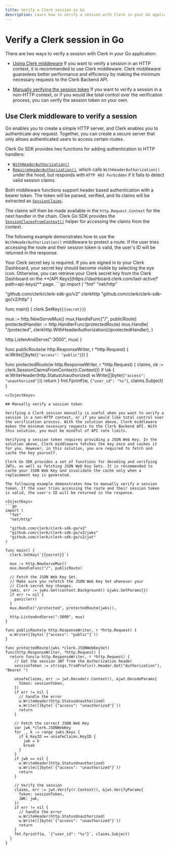 ```yaml
---
title: Verify a Clerk session in Go
description: Learn how to verify a session with Clerk in your Go application.
---
```


# Verify a Clerk session in Go

There are two ways to verify a session with Clerk in your Go application:
- [Using Clerk middleware](#use-clerk-middleware-to-verify-a-session)
If you want to verify a session in an HTTP context, it is recommended to use Clerk middleware. Clerk middleware guarantees better performance and efficiency by making the minimum necessary requests to the Clerk Backend API.

- [Manually verifying the session token](#manually-verify-a-session-token)
If you want to verify a session in a non-HTTP context, or if you would like total control over the verification process, you can verify the session token on your own.

## Use Clerk middleware to verify a session

Go enables you to create a simple HTTP server, and Clerk enables you to authenticate any request. Together, you can create a secure server that only allows authenticated users to access certain routes.

Clerk Go SDK provides two functions for adding authentication to HTTP handlers:

- [`WithHeaderAuthorization()`](https://pkg.go.dev/github.com/clerk/clerk-sdk-go/v2/http#WithHeaderAuthorization)
- [`RequireHeaderAuthorization()`](https://pkg.go.dev/github.com/clerk/clerk-sdk-go/v2/http#RequireHeaderAuthorization), which calls `WithHeaderAuthorization()` under the hood, but responds with `HTTP 403 Forbidden` if it fails to detect valid session claims.

Both middleware functions support header based authentication with a bearer token. The token will be parsed, verified, and its claims will be extracted as [`SessionClaims`](https://pkg.go.dev/github.com/clerk/clerk-sdk-go/v2#SessionClaims).

The claims will then be made available in the `http.Request.Context` for the next handler in the chain. Clerk Go SDK provides the [`SessionClaimsFromContext()`](https://pkg.go.dev/github.com/clerk/clerk-sdk-go/v2#SessionClaimsFromContext) helper for accessing the claims from the context.

The following example demonstrates how to use the `WithHeaderAuthorization()` middleware to protect a route. If the user tries accessing the route and their session token is valid, the user's ID will be returned in the response.

<Callout type="info">
Your Clerk secret key is required. If you are signed in to your Clerk Dashboard, your secret key should become visible by selecting the eye icon. Otherwise, you can retrieve your Clerk secret key from the Clerk Dashboard on the **[API Keys](https://dashboard.clerk.com/last-active?path=api-keys)** page.
</Callout>

<InjectKeys>
```go
import (
  "fmt"
  "net/http"

  "github.com/clerk/clerk-sdk-go/v2"
  clerkhttp "github.com/clerk/clerk-sdk-go/v2/http"
)

func main() {
  clerk.SetKey(`{{secret}}`)

  mux := http.NewServeMux()
  mux.HandleFunc("/", publicRoute)
  protectedHandler := http.HandlerFunc(protectedRoute)
  mux.Handle(
    "/protected",
    clerkhttp.WithHeaderAuthorization()(protectedHandler),
  )

  http.ListenAndServe(":3000", mux)
}

func publicRoute(w http.ResponseWriter, r *http.Request) {
  w.Write([]byte(`{"access": "public"}`))
}

func protectedRoute(w http.ResponseWriter, r *http.Request) {
  claims, ok := clerk.SessionClaimsFromContext(r.Context())
  if !ok {
    w.WriteHeader(http.StatusUnauthorized)
    w.Write([]byte(`{"access": "unauthorized"}`))
    return
  }
  fmt.Fprintf(w, `{"user_id": "%s"}`, claims.Subject)
}
```
</InjectKeys>

## Manually verify a session token

Verifying a Clerk session manually is useful when you want to verify a session in a non-HTTP context, or if you would like total control over the verification process. With the solution above, Clerk middleware makes the minimum necessary requests to the Clerk Backend API. With this solution, you must be mindful of API rate limits.

Verifying a session token requires providing a JSON Web Key. In the solution above, Clerk middleware fetches the key once and caches it for you. However, in this solution, you are required to fetch and cache the key yourself.

Clerk Go SDK provides a set of functions for decoding and verifying JWTs, as well as fetching JSON Web Key Sets. It is recommended to cache your JSON Web Key and invalidate the cache only when a replacement key is generated.

The following example demonstrates how to manually verify a session token. If the user tries accessing the route and their session token is valid, the user's ID will be returned in the response.

<InjectKeys>
```go
import (
  "fmt"
  "net/http"

  "github.com/clerk/clerk-sdk-go/v2"
  "github.com/clerk/clerk-sdk-go/v2/jwks"
  "github.com/clerk/clerk-sdk-go/v2/jwt"
)

func main() {
  clerk.SetKey(`{{secret}}`)

  mux := http.NewServeMux()
  mux.HandleFunc("/", publicRoute)

  // Fetch the JSON Web Key Set.
  // Make sure you refetch the JSON Web Key Set whenever your
  // Clerk secret key changes.
  jwks, err := jwks.Get(context.Background() &jwks.GetParams{})
  if err != nil {
    panic(err)
  }
  mux.Handle("/protected", protectedRoute(jwks)),

  http.ListenAndServe(":3000", mux)
}

func publicRoute(w http.ResponseWriter, r *http.Request) {
  w.Write([]byte(`{"access": "public"}`))
}

func protectedRoute(jwks *clerk.JSONWebKeySet) func(http.ResponseWriter, *http.Request) {
  return func(w http.ResponseWriter, r *http.Request) {
    // Get the session JWT from the Authorization header
    sessionToken := strings.TrimPrefix(r.Header.Get("Authorization"), "Bearer ")

    unsafeClaims, err := jwt.Decode(r.Context(), &jwt.DecodeParams{
      Token: sessionToken,
    })
    if err != nil {
      // handle the error
      w.WriteHeader(http.StatusUnauthorized)
      w.Write([]byte(`{"access": "unauthorized"}`))
      return
    }

    // Fetch the correct JSON Web Key
    var jwk *clerk.JSONWebKey
    for _, k := range jwks.Keys {
      if k.KeyID == unsafeClaims.KeyID {
        jwk = k
        break
      }
    }
    if jwk == nil {
      w.WriteHeader(http.StatusUnauthorized)
      w.Write([]byte(`{"access": "unauthorized"}`))
      return
    }

    // Verify the session
    claims, err := jwt.Verify(r.Context(), &jwt.VerifyParams{
      Token: sessionToken,
      JWK: jwk,
    })
    if err != nil {
      // handle the error
      w.WriteHeader(http.StatusUnauthorized)
      w.Write([]byte(`{"access": "unauthorized"}`))
      return
    }
    fmt.Fprintf(w, `{"user_id": "%s"}`, claims.Subject)
  }
}
```
</InjectKeys>
